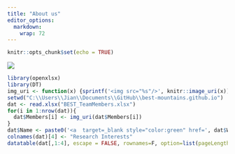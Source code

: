 ```yaml
---
title: "About us"
editor_options: 
  markdown: 
    wrap: 72
---
```


```r
knitr::opts_chunk$set(echo = TRUE)
```

![](Pictures/1st_page.png)

```r
library(openxlsx)
library(DT)
img_uri <- function(x) {sprintf('<img src="%s"/>', knitr::image_uri(x)) }
setwd("C:\\Users\\Jian\\Documents\\GitHub\\best-mountains.github.io")
dat <- read.xlsx("BEST_TeamMembers.xlsx")
for(i in 1:nrow(dat)){
  dat$Members[i] <- img_uri(dat$Members[i])
}
dat$Name <- paste0('<a  target=_blank style="color:green" href=', dat$Website, '>',dat$Name,'</a>')
colnames(dat)[4] <- "Research Interests"
datatable(dat[,1:4], escape = FALSE, rownames=F, option=list(pageLength = 50,lengthChange = FALSE, columnDefs=list(list(targets=1:3, class="dt-center")), sDom  = '<"top">lrt<"bottom">ip',dom = 't'))%>%formatStyle(columns = 4, fontStyle = "italic")
```
